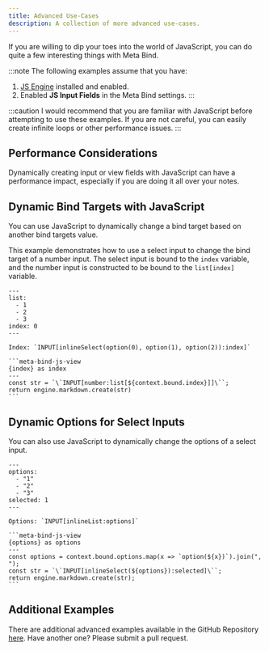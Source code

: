 ```yaml
---
title: Advanced Use-Cases
description: A collection of more advanced use-cases.
---
```


If you are willing to dip your toes into the world of JavaScript, you can do quite a few interesting things with Meta Bind.

:::note
The following examples assume that you have:
1. [JS Engine](https://github.com/mProjectsCode/obsidian-js-engine-plugin) installed and enabled.
2. Enabled **JS Input Fields** in the Meta Bind settings.
:::

:::caution
I would recommend that you are familiar with JavaScript before attempting to use these examples.
If you are not careful, you can easily create infinite loops or other performance issues.
:::

## Performance Considerations

Dynamically creating input or view fields with JavaScript can have a performance impact, especially if you are doing it all over your notes.

## Dynamic Bind Targets with JavaScript

You can use JavaScript to dynamically change a bind target based on another bind targets value.

This example demonstrates how to use a select input to change the bind target of a number input.
The select input is bound to the `index` variable, and the number input is constructed to be bound to the `list[index]` variable.

````custom_markdown
---
list:
  - 1
  - 2
  - 3
index: 0
---

Index: `INPUT[inlineSelect(option(0), option(1), option(2)):index]`

```meta-bind-js-view
{index} as index
---
const str = `\`INPUT[number:list[${context.bound.index}]]\``;
return engine.markdown.create(str)
```
````

## Dynamic Options for Select Inputs

You can also use JavaScript to dynamically change the options of a select input.

````custom_markdown
---
options:
  - "1"
  - "2"
  - "3"
selected: 1
---

Options: `INPUT[inlineList:options]`

```meta-bind-js-view
{options} as options
---
const options = context.bound.options.map(x => `option(${x})`).join(", ");
const str = `\`INPUT[inlineSelect(${options}):selected]\``;
return engine.markdown.create(str);
```
````

## Additional Examples
There are additional advanced examples available in the GitHub Repository [here](https://github.com/mProjectsCode/obsidian-meta-bind-plugin/tree/master/exampleVault/Advanced%20Examples). Have another one? Please submit a pull request.
